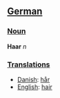 ==[[German]]==

===[[Noun]]===

'''Haar''' ''n''

===[[Translation]]s===
*[[Danish]]: [[hår]]
*[[English]]: [[hair]]